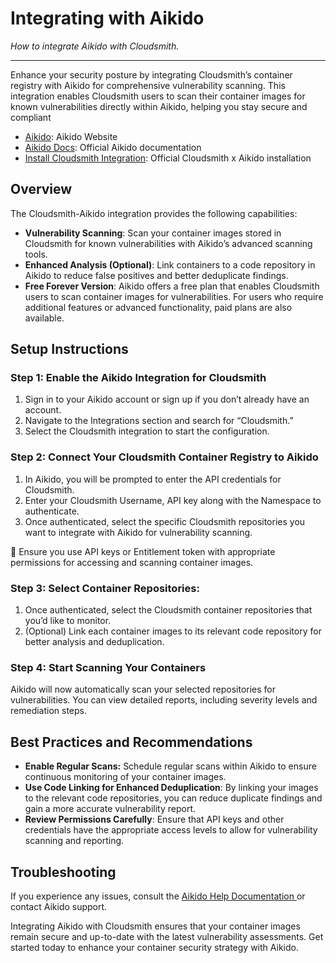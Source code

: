 

# Integrating with Aikido

_How to integrate Aikido with Cloudsmith._

---

Enhance your security posture by integrating Cloudsmith’s container registry with Aikido for comprehensive vulnerability scanning. This integration enables Cloudsmith users to scan their container images for known vulnerabilities directly within Aikido, helping you stay secure and compliant

- [Aikido](https://www.aikido.dev/): Aikido Website
- [Aikido Docs](https://help.aikido.dev/doc): Official Aikido documentation 
- [Install Cloudsmith Integration](https://integrations.aikido.dev/integrations/cloudsmith): Official Cloudsmith x Aikido installation

## Overview

The Cloudsmith-Aikido integration provides the following capabilities:

- **Vulnerability Scanning**: Scan your container images stored in Cloudsmith for known vulnerabilities with Aikido’s advanced scanning tools.
- **Enhanced Analysis (Optional)**: Link containers to a code repository in Aikido to reduce false positives and better deduplicate findings.
- **Free Forever Version**: Aikido offers a free plan that enables Cloudsmith users to scan container images for vulnerabilities. For users who require additional features or advanced functionality, paid plans are also available.

## Setup Instructions

### Step 1: Enable the Aikido Integration for Cloudsmith

1. Sign in to your Aikido account or sign up if you don’t already have an account.
2. Navigate to the Integrations section and search for “Cloudsmith.”
3. Select the Cloudsmith integration to start the configuration.

### Step 2: Connect Your Cloudsmith Container Registry to Aikido

1. In Aikido, you will be prompted to enter the API credentials for Cloudsmith.
2. Enter your Cloudsmith Username, API key along with the Namespace to authenticate.
3. Once authenticated, select the specific Cloudsmith repositories you want to integrate with Aikido for vulnerability scanning.

<BlockImage src={aikido_auth} alt=""></BlockImage>

<Note>📘 Ensure you use API keys or Entitlement token with appropriate permissions for accessing and scanning container images.</Note>

### Step 3: Select Container Repositories:

1. Once authenticated, select the Cloudsmith container repositories that you’d like to monitor.
2. (Optional) Link each container images to its relevant code repository for better analysis and deduplication.

<BlockImage src={aikido_linkImages} alt="aikido_linkImages"></BlockImage>

### Step 4: Start Scanning Your Containers

Aikido will now automatically scan your selected repositories for vulnerabilities. You can view detailed reports, including severity levels and remediation steps.

<BlockImage src={aikido_scan} alt=""></BlockImage>

## Best Practices and Recommendations

- **Enable Regular Scans:** Schedule regular scans within Aikido to ensure continuous monitoring of your container images.
- **Use Code Linking for Enhanced Deduplication**: By linking your images to the relevant code repositories, you can reduce duplicate findings and gain a more accurate vulnerability report.
- **Review Permissions Carefully**: Ensure that API keys and other credentials have the appropriate access levels to allow for vulnerability scanning and reporting.

## Troubleshooting

If you experience any issues, consult the [Aikido Help Documentation ](https://help.aikido.dev/container-image-scanning/standalone-registries/cloudsmith-container-registry)or contact Aikido support.

Integrating Aikido with Cloudsmith ensures that your container images remain secure and up-to-date with the latest vulnerability assessments. Get started today to enhance your container security strategy with Aikido.